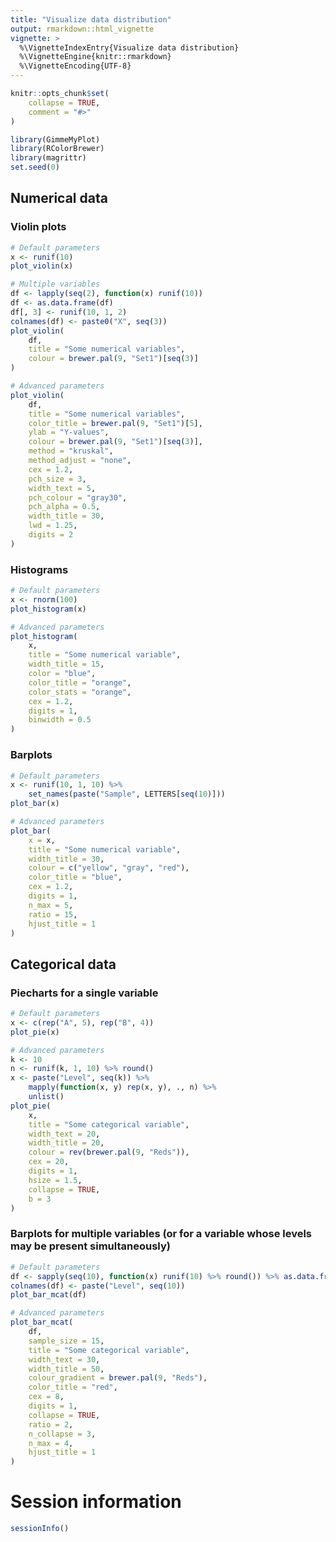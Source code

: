 ```yaml
---
title: "Visualize data distribution"
output: rmarkdown::html_vignette
vignette: >
  %\VignetteIndexEntry{Visualize data distribution}
  %\VignetteEngine{knitr::rmarkdown}
  %\VignetteEncoding{UTF-8}
---
```


```r
knitr::opts_chunk$set(
    collapse = TRUE,
    comment = "#>"
)
```

```r
library(GimmeMyPlot)
library(RColorBrewer)
library(magrittr)
set.seed(0)
```

## Numerical data
### Violin plots
```r
# Default parameters
x <- runif(10)
plot_violin(x)
```

```r
# Multiple variables
df <- lapply(seq(2), function(x) runif(10))
df <- as.data.frame(df)
df[, 3] <- runif(10, 1, 2)
colnames(df) <- paste0("X", seq(3))
plot_violin(
    df,
    title = "Some numerical variables",
    colour = brewer.pal(9, "Set1")[seq(3)]
)

# Advanced parameters
plot_violin(
    df,
    title = "Some numerical variables",
    color_title = brewer.pal(9, "Set1")[5],
    ylab = "Y-values",
    colour = brewer.pal(9, "Set1")[seq(3)],
    method = "kruskal",
    method_adjust = "none",
    cex = 1.2,
    pch_size = 3,
    width_text = 5,
    pch_colour = "gray30",
    pch_alpha = 0.5,
    width_title = 30,
    lwd = 1.25,
    digits = 2
)
```

### Histograms
```r
# Default parameters
x <- rnorm(100)
plot_histogram(x)

# Advanced parameters
plot_histogram(
    x,
    title = "Some numerical variable",
    width_title = 15,
    color = "blue",
    color_title = "orange",
    color_stats = "orange",
    cex = 1.2,
    digits = 1,
    binwidth = 0.5
)
```

### Barplots
```r
# Default parameters
x <- runif(10, 1, 10) %>%
    set_names(paste("Sample", LETTERS[seq(10)]))
plot_bar(x)
```

```r
# Advanced parameters
plot_bar(
    x = x,
    title = "Some numerical variable",
    width_title = 30,
    colour = c("yellow", "gray", "red"),
    color_title = "blue",
    cex = 1.2,
    digits = 1,
    n_max = 5,
    ratio = 15,
    hjust_title = 1
)
```

## Categorical data
### Piecharts for a single variable
```r
# Default parameters
x <- c(rep("A", 5), rep("B", 4))
plot_pie(x)
```

```r
# Advanced parameters
k <- 10
n <- runif(k, 1, 10) %>% round()
x <- paste("Level", seq(k)) %>%
    mapply(function(x, y) rep(x, y), ., n) %>%
    unlist()
plot_pie(
    x,
    title = "Some categorical variable",
    width_text = 20,
    width_title = 20,
    colour = rev(brewer.pal(9, "Reds")),
    cex = 20,
    digits = 1,
    hsize = 1.5,
    collapse = TRUE,
    b = 3
)
```

### Barplots for multiple variables (or for a variable whose levels may be present simultaneously)
```r
# Default parameters
df <- sapply(seq(10), function(x) runif(10) %>% round()) %>% as.data.frame()
colnames(df) <- paste("Level", seq(10))
plot_bar_mcat(df)
```

```r
# Advanced parameters
plot_bar_mcat(
    df,
    sample_size = 15,
    title = "Some categorical variable",
    width_text = 30,
    width_title = 50,
    colour_gradient = brewer.pal(9, "Reds"),
    color_title = "red",
    cex = 8,
    digits = 1,
    collapse = TRUE,
    ratio = 2,
    n_collapse = 3,
    n_max = 4,
    hjust_title = 1
)
```

# Session information
```r
sessionInfo()
```
